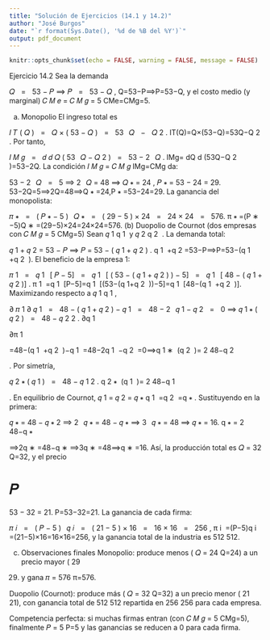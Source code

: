 ```yaml
---
title: "Solución de Ejercicios (14.1 y 14.2)"
author: "José Burgos"
date: "`r format(Sys.Date(), '%d de %B del %Y')`"
output: pdf_document
---
```


```r
knitr::opts_chunk$set(echo = FALSE, warning = FALSE, message = FALSE)

```

Ejercicio 14.2 Sea la demanda

𝑄    =    53 − 𝑃 ⟹ 𝑃    =    53 − 𝑄 , Q=53−P⟹P=53−Q, y el costo medio (y marginal) 𝐶 𝑀 𝑒 = 𝐶 𝑀 𝑔 = 5 CMe=CMg=5.

(a) Monopolio El ingreso total es

𝐼 𝑇 ( 𝑄 )    =    𝑄 × ( 53 − 𝑄 )    =    53   𝑄    −    𝑄 2 . IT(Q)=Q×(53−Q)=53Q−Q 2 . Por tanto,

𝐼 𝑀 𝑔    =    𝑑 𝑑 𝑄 ( 53   𝑄 − 𝑄 2 )    =    53 − 2   𝑄 . IMg= dQ d ​ (53Q−Q 2 )=53−2Q. La condición 𝐼 𝑀 𝑔 = 𝐶 𝑀 𝑔 IMg=CMg da:

53 − 2   𝑄    =    5 ⟹ 2   𝑄 = 48 ⟹ 𝑄 ∗ = 24 , 𝑃 ∗ = 53 − 24 = 29. 53−2Q=5⟹2Q=48⟹Q ∗ =24,P ∗ =53−24=29. La ganancia del monopolista:

𝜋 ∗    =    ( 𝑃 ∗ − 5 )   𝑄 ∗    =    ( 29 − 5 ) × 24    =    24 × 24    =    576. π ∗ =(P ∗ −5)Q ∗ =(29−5)×24=24×24=576. (b) Duopolio de Cournot (dos empresas con 𝐶 𝑀 𝑔 = 5 CMg=5) Sean 𝑞 1 q 1 ​ y 𝑞 2 q 2 ​ . La demanda total:

𝑞 1 + 𝑞 2 = 53 − 𝑃 ⟹ 𝑃 = 53 − ( 𝑞 1 + 𝑞 2 ) . q 1 ​ +q 2 ​ =53−P⟹P=53−(q 1 ​ +q 2 ​ ). El beneficio de la empresa 1:

𝜋 1    =    𝑞 1   [ 𝑃 − 5]    =    𝑞 1   [ ( 53 − ( 𝑞 1 + 𝑞 2 ) ) − 5]    =    𝑞 1   [ 48 − ( 𝑞 1 + 𝑞 2 )] . π 1 ​ =q 1 ​ [P−5]=q 1 ​ [(53−(q 1 ​ +q 2 ​ ))−5]=q 1 ​ [48−(q 1 ​ +q 2 ​ )]. Maximizando respecto a 𝑞 1 q 1 ​ ,

∂ 𝜋 1 ∂ 𝑞 1    =    48 − ( 𝑞 1 + 𝑞 2 ) − 𝑞 1    =    48 − 2   𝑞 1 − 𝑞 2    =    0 ⟹ 𝑞 1 ∗ ( 𝑞 2 )    =    48 − 𝑞 2 2 . ∂q 1 ​

∂π 1 ​

​=48−(q 1 ​ +q 2 ​ )−q 1 ​ =48−2q 1 ​ −q 2 ​ =0⟹q 1 ∗ ​ (q 2 ​ )= 2 48−q 2 ​

​. Por simetría,

𝑞 2 ∗ ( 𝑞 1 )    =    48 − 𝑞 1 2 . q 2 ∗ ​ (q 1 ​ )= 2 48−q 1 ​

​. En equilibrio de Cournot, 𝑞 1 = 𝑞 2 = 𝑞 ∗ q 1 ​ =q 2 ​ =q ∗ . Sustituyendo en la primera:

𝑞 ∗ = 48 − 𝑞 ∗ 2 ⟹ 2   𝑞 ∗ = 48 − 𝑞 ∗ ⟹ 3   𝑞 ∗ = 48 ⟹ 𝑞 ∗ = 16. q ∗ = 2 48−q ∗

​⟹2q ∗ =48−q ∗ ⟹3q ∗ =48⟹q ∗ =16. Así, la producción total es 𝑄 = 32 Q=32, y el precio

# 𝑃

53 − 32 = 21. P=53−32=21. La ganancia de cada firma:

𝜋 𝑖    =    ( 𝑃 − 5 )   𝑞 𝑖    =    ( 21 − 5 ) × 16    =    16 × 16    =    256 , π i ​ =(P−5)q i ​ =(21−5)×16=16×16=256, y la ganancia total de la industria es 512 512.

(c) Observaciones finales Monopolio: produce menos ( 𝑄 = 24 Q=24) a un precio mayor ( 29

<!-- -->

29) y gana 𝜋 = 576 π=576.

Duopolio (Cournot): produce más ( 𝑄 = 32 Q=32) a un precio menor ( 21 21), con ganancia total de 512 512 repartida en 256 256 para cada empresa.

Competencia perfecta: si muchas firmas entran (con 𝐶 𝑀 𝑔 = 5 CMg=5), finalmente 𝑃 = 5 P=5 y las ganancias se reducen a 0 para cada firma.
